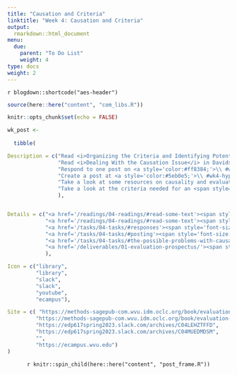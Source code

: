 ```yaml
---
title: "Causation and Criteria"
linktitle: "Week 4: Causation and Criteria"
output:
  rmarkdown::html_document
menu:
  due:
    parent: "To Do List"
    weight: 4
type: docs
weight: 2
---
```


`r blogdown::shortcode("aes-header")`

```r
source(here::here("content", "com_libs.R"))
```

```r
knitr::opts_chunk$set(echo = FALSE)
```

```r
wk_post <- 
  
  tibble(

Description = c("Read <i>Organizing the Criteria and Identifying Potential Sources of Evidence</i> in Davidson (2007)",
                "Read <i>Dealing With the Causation Issue</i> in Davidson (2007)",
                "Respond to one post on <a style='color:#ff8384;'>\\ #wk3-criteria</a>",
                "Create a post at <a style='color:#5eb0e5;'>\\ #wk4-hypotheticals</a> based on the readings",
                "Take a look at some resources on causality and evaluations",
                "Take a look at the criteria needed for an <span style='color:#52bf90; font-weight:bold;'>Evaluation Prospectus</span> due at the <i><b>end of this week!</b></i>"
                ),


Details = c("<a href='/readings/04-readings/#read-some-text'><span style='font-size: 25px; color: #89cff0;'><i class='fas fa-info-circle'></i></span></a>",
            "<a href='/readings/04-readings/#read-some-text'><span style='font-size: 25px; color: #89cff0;'><i class='fas fa-info-circle'></i></span></a>",
            "<a href='/tasks/04-tasks/#responses'><span style='font-size: 25px; color: #89cff0;'><i class='fas fa-info-circle'></i></span></a>",
            "<a href='/tasks/04-tasks/#posting'><span style='font-size: 25px; color: #89cff0;'><i class='fas fa-info-circle'></i></span></a>",
            "<a href='/tasks/04-tasks/#the-possible-problems-with-causality-and-program-evaluation'><span style='font-size: 25px; color: #89cff0;'><i class='fas fa-info-circle'></i></span></a>",
            "<a href='/deliverables/01-evaluation-prospectus/'><span style='font-size: 25px; color: #89cff0;'><i class='fas fa-info-circle'></i></span></a>"
            ),

Icon = c("library",
         "library",
         "slack",
         "slack",
         "youtube",
         "ecampus"),

Site = c( "https://methods-sagepub-com.wvu.idm.oclc.org/book/evaluation-methodology-basics/n4.xml",
         "https://methods-sagepub-com.wvu.idm.oclc.org/book/evaluation-methodology-basics/n5.xml",
         "https://edp617spring2023.slack.com/archives/C04LEHZTFFD",
         "https://edp617spring2023.slack.com/archives/C04MUEDMDSM",
         "",
         "https://ecampus.wvu.edu")
)
```

<center>
`r knitr::spin_child(here::here("content", "post_frame.R"))`
</center>
